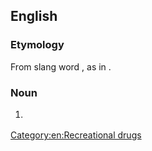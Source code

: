 ==English==

===Etymology===
From slang word {{term|crack}}, as in {{term|cocaine}}.

===Noun===
{{en-noun|sg=[[crack]] [[head]]}}

# {{slang}} {{alternative spelling of|[[crackhead]]}}

[[Category:en:Recreational drugs]]